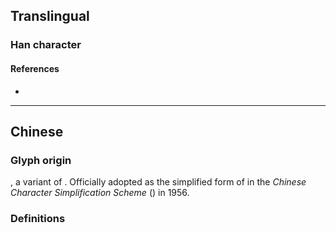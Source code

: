 {{also|備}}
{{character info}}
==Translingual==
{{stroke order|strokes=8}}
{{CJKV-forms|備|备|備|備}}

===Han character===
{{Han char|rn=34|rad=夂|as=05|sn=8|four=|canj=HEW|ids=⿱夂田}}

====References====
* {{Han ref|kx=0244.231|dkj=15347|hdz=20869.030|uh=5907|ud=22791}}

----

==Chinese==

===Glyph origin===
{{Han simp|俻|f=亻|t=&nbsp;}}, a variant of {{zh-l|*備}}. Officially adopted as the simplified form of {{zh-l|*備}} in the ''Chinese Character Simplification Scheme'' ({{w2|zh|pref=《|s:漢字簡化方案|漢字簡化方案|suf=》}}) in 1956.

===Definitions===
{{zh-see|備}}